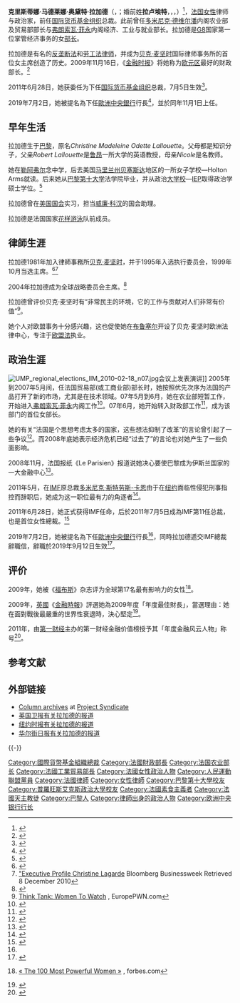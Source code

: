 {{noteTA
|T=zh-cn:克里斯蒂娜·拉加德;zh-tw:克莉絲蒂娜·拉加德;zh-hk:姬絲汀·拉加德;
|1=zh-cn:克里斯蒂娜·拉加德;zh-tw:克莉絲蒂娜·拉加德;zh-hk:姬絲汀·拉加德;
}}
{{Infobox Officeholder
|name           = 克里斯蒂娜·拉加德<br />Christine Lagarde
|image          = Lagarde,_Christine_(official_portrait_2011).jpg
|caption      = 2011年1月
|office       = [[欧洲中央银行行长|欧洲中央银行行长]]
|term_start   = 2019年11月1日
|deputy       = {{link-en|路易斯·德·金多斯|Luis de Guindos}}
|predecessor  = [[馬里奧·德拉吉|馬里奧·德拉吉]]
|office2        = [[国际货币基金组织|国际货币基金组织]]总裁
|deputy2         = John Lipsky
|term_start2     = 2011年7月5日
|term_end2       = 2019年9月12日
|succeeding2     = 
|predecessor2    = [[多米尼克·斯特劳斯-卡恩|多米尼克·斯特劳斯-卡恩]]
|successor2      = [[克里斯塔利娜·格奥尔基耶娃|克里斯塔利娜·格奥尔基耶娃]]
|office3        = 法国[[经济、工业与就业部长|财政部长]]
|primeminister3 = [[弗朗索瓦·菲永|弗朗索瓦·菲永]]
|term_start3    = 2007年6月19日
|term_end3      = 2011年6月29日
|predecessor3   = [[让-路易·博洛|让-路易·博洛]]
|successor3     = [[弗朗索瓦·巴鲁安|弗朗索瓦·巴鲁安]]
|office4        = [[法国农业部|法国农业部]]部长
|primeminister4 = 弗朗索瓦·菲永
|term_start4    = 2007年5月18日
|term_end4      = 2007年6月19日
|predecessor4   = [[Dominique_Bussereau|Dominique Bussereau]]
|successor4     = [[Michel_Barnier|Michel Barnier]]
|office5        = [[法国工业和商业部|法国工业和商业部]]部长
|primeminister5 = [[多米尼克·德维尔潘|多米尼克·德维尔潘]]
|term_start5    = 2005年5月31日
|term_end5      = 2007年5月18日
|predecessor5   = 
|successor5     = 
|birth_date     = {{birth date and age|1956|1|1|df=y}}
|birth_place    = {{FRA}}[[巴黎|巴黎]]
|death_date     = 
|death_place    = 
|party          = [[人民运动联盟|人民运动联盟]]
|alma_mater     = [[巴黎第十大学|巴黎第十大学]]<br />[[Sciences_Po_Aix|Sciences Po Aix]]
|religion       = [[罗马天主教|罗马天主教]]
|spouse       = Wilfred Lagarde (离婚)<br />Eachran Gilmour (离婚)
|children    =  Pierre-Henri Lagarde (1986年生)  <br />Thomas Lagarde (1988年生)<ref>{{cite web |author=David Wilkes |url=http://www.dailymail.co.uk/news/article-2149017/The-seductive-IMF-boss-smitten-BBC-business-guru-Lagardes-Gallic-charms-leave-Peston-flustered.html?ITO=1490 |title=The seductive IMF boss and a smitten BBC business guru: Lagarde's Gallic charms leave Peston flustered | Mail Online |publisher=Dailymail.co.uk |date= |accessdate=2014-02-21 |archive-date=2016-03-04 |archive-url=https://web.archive.org/web/20160304083254/http://www.dailymail.co.uk/news/article-2149017/The-seductive-IMF-boss-smitten-BBC-business-guru-Lagardes-Gallic-charms-leave-Peston-flustered.html?ITO=1490 |dead-url=no }}</ref>
}}

'''克里斯蒂娜·马德莱娜·奥黛特·拉加德'''（{{lang-fr|Christine Madeleine Odette Lagarde}}，{{IPA-fr|kʁistin madlɛn ɔdɛt laɡaʁd|lang}}；婚前姓'''拉卢埃特'''，{{lang-fr|Lallouette}}，{{IPA-fr|lalwɛt|IPA}}，{{bd|1956年|1月1日|catIdx=Lagarde}}）<ref>{{cite web|url=http://www.nouveleconomiste.fr/Portraits/1230-Lagarde.html|title=Le Nouvel Economiste|deadurl=yes|archiveurl=https://web.archive.org/web/20110828092934/http://www.nouveleconomiste.fr/Portraits/1230-Lagarde.html|archivedate=2011-08-28|accessdate=2011-06-29}}</ref>，[[法国|法国]][[女性|女性]]律师与政治家，前任[[国际货币基金组织|国际货币基金组织]]总裁。此前曾任[[多米尼克·德维尔潘|多米尼克·德维尔潘]]内阁农业部及贸易部部长与[[弗朗索瓦·菲永|弗朗索瓦·菲永]]内阁经济、工业与就业部长。拉加德是[[G8|G8]]国家第一位掌管经济事务的女[[部长|部长]]。

拉加德是有名的[[反垄断法|反垄断法]]和[[劳工法|劳工法]][[律师|律师]]，并成为[[贝克·麦坚时|贝克·麦坚时]]国际律师事务所的首位女主席创造了历史。2009年11月16日，《[[金融时报_(英国)|金融时报]]》将她称为[[欧元区|欧元区]]最好的财政部长。<ref>{{cite news | author = From Ralph Atkins, Andrew Whiffin and FT reporters. | title = FT ranking of EU finance ministers | url = http://www.ft.com/cms/s/0/3f36c9c4-d2d0-11de-af63-00144feabdc0.html?nclick_check=1 | work = FT.com | date = 2009-10-16 | accessdate = 2010-01-02 | archive-date = 2009-11-18 | archive-url = https://web.archive.org/web/20091118203446/http://www.ft.com/cms/s/0/3f36c9c4-d2d0-11de-af63-00144feabdc0.html?nclick_check=1 | dead-url = no }}</ref>

2011年6月28日，她获委任为下任[[国际货币基金组织|国际货币基金组织]]总裁，7月5日生效<ref>{{Cite web |url=http://online.wsj.com/article/SB10001424052702304447804576413470429719168.html |title=France's Lagarde Named IMF Chief |accessdate=2011-06-29 |archive-date=2013-05-13 |archive-url=https://web.archive.org/web/20130513075924/http://online.wsj.com/article/SB10001424052702304447804576413470429719168.html |dead-url=no }}</ref>。

2019年7月2日，她被提名為下任[[歐洲中央銀行|歐洲中央銀行]]行長<ref name="#1">{{Cite web |url=https://cn.wsj.com/articles/%E6%AD%90%E7%9B%9F%E5%B0%87%E6%8F%90%E5%90%8Dimf%E7%B8%BD%E8%A3%81%E6%8B%89%E5%8A%A0%E5%BE%B7%E5%87%BA%E4%BB%BB%E4%B8%8B%E5%B1%86%E6%AD%90%E6%B4%B2%E5%A4%AE%E8%A1%8C%E8%A1%8C%E9%95%B7-121562109307 |title=歐盟提名IMF總裁拉加德出任歐洲央行行長 |accessdate=2019-07-03 |archive-date=2020-10-25 |archive-url=https://web.archive.org/web/20201025232157/https://cn.wsj.com/articles/%E6%AD%90%E7%9B%9F%E5%B0%87%E6%8F%90%E5%90%8Dimf%E7%B8%BD%E8%A3%81%E6%8B%89%E5%8A%A0%E5%BE%B7%E5%87%BA%E4%BB%BB%E4%B8%8B%E5%B1%86%E6%AD%90%E6%B4%B2%E5%A4%AE%E8%A1%8C%E8%A1%8C%E9%95%B7-121562109307 |dead-url=no }}</ref>，並於同年11月1日上任。

== 早年生活 ==
拉加德生于[[巴黎|巴黎]]，原名''Christine Madeleine Odette Lallouette''。父母都是知识分子，父亲''Robert Lallouette''是[[鲁昂|鲁昂]]一所大学的英语教授，母亲''Nicole''是名教师。

她在[[勒阿弗尔|勒阿弗尔]]念中学，后去美国[[马里兰州|马里兰州]][[贝塞斯达_(马里兰州)|贝塞斯达]]地区的一所女子学校—Holton Arms就读。后来她从[[巴黎第十大学|巴黎第十大学]]法学院毕业，并从政治[[大学校_(法国)|大学校]]—[[普羅旺斯艾克斯政治大學|IEP]]取得政治学硕士学位。<ref>{{Cite web |url=http://www.bbc.co.uk/news/business-13452436 |title=BBC site |accessdate=2011-05-19 |archive-date=2020-11-27 |archive-url=https://web.archive.org/web/20201127173928/https://www.bbc.co.uk/news/business-13452436 |dead-url=no }}</ref>

拉加德曾在[[美国国会|美国国会]]实习，担当[[威廉·科汉|威廉·科汉]]的国会助理。

拉加德是法国国家[[花样游泳|花样游泳]]队前成员。

== 律師生涯 ==
拉加德1981年加入律師事務所[[贝克·麦坚时|贝克·麦坚时]]，并于1995年入选执行委员会，1999年10月当选主席。<ref>{{cite web 
|url=http://www.bakermckenzie.com/firmfacts/firmhistory/ 
|title=Baker & McKenzie Firm History 
|publisher=Baker & McKenzie 
|accessdate=2010-12-08 
|deadurl=yes 
|archiveurl=https://web.archive.org/web/20140615184259/http://www.bakermckenzie.com/firmfacts/firmhistory/ 
|archivedate=2014-06-15 
}}</ref><ref>[http://investing.businessweek.com/businessweek/research/stocks/people/person.asp?personId=160171&ticker=INGA:NA&previousCapId=874263&previousTitle=Dexia%20Bank%20Belgium%20SA "Executive Profile Christine Lagarde] {{Wayback|url=http://investing.businessweek.com/businessweek/research/stocks/people/person.asp?personId=160171&ticker=INGA:NA&previousCapId=874263&previousTitle=Dexia%20Bank%20Belgium%20SA |date=20200604025358 }} Bloomberg Businessweek Retrieved 8 December 2010</ref>

2004年拉加德成为全球战略委员会主席。<ref>{{cite web
| url = http://www.exporter.gouv.fr/exporter/Pages.aspx?iddoc=37&pex=1-2-38-37
| title = Christine Lagarde biography
| accessdate = 2009-03-02
| publisher = Ministry of the Economy (France)
| deadurl = yes
| archiveurl = https://web.archive.org/web/20081201182107/http://www.exporter.gouv.fr/exporter/Pages.aspx?iddoc=37&pex=1-2-38-37
| archivedate = 2008-12-01
}}</ref>

拉加德曾评价贝克·麦坚时有“非常民主的环境，它的工作与贡献对人们非常有价值”<ref>[http://www.parispwn.net/tht_women_watch/tht_women_c_lagarde.html Think Tank: Women To Watch] {{Wayback|url=http://www.parispwn.net/tht_women_watch/tht_women_c_lagarde.html |date=20090602084518 }}, EuropePWN.com</ref>。

她个人对欧盟事务十分感兴趣，这也促使她在[[布鲁塞尔|布鲁塞尔]]开设了贝克·麦坚时欧洲法律中心，专注于[[欧盟法|欧盟法]]执业。

== 政治生涯 ==
[[File:UMP_regional_elections_IlM_2010-02-18_n07.jpg|left]]会议上发表演讲]]
2005年到2007年5月间，任法国贸易部(或工商业部)部长时，她按照优先次序为法国的产品打开了新的市场，尤其是在技术领域。07年5月到6月，她在农业部短暂工作，开始进入[[弗朗索瓦·菲永|弗朗索瓦·菲永]]内阁工作<ref>{{Cite web |url=http://www.legifrance.gouv.fr/affichTexte.do?cidTexte=JORFTEXT000000649198 |title=Décret du 18 mai 2007 relatif à la composition du Gouvernement |accessdate=2011-05-19 |archive-date=2019-05-15 |archive-url=https://web.archive.org/web/20190515203537/https://www.legifrance.gouv.fr/affichTexte.do?cidTexte=JORFTEXT000000649198 |dead-url=no }}</ref>。07年6月，她开始转入财政部工作<ref>{{Cite web |url=http://www.legifrance.gouv.fr/affichTexte.do?cidTexte=JORFTEXT000000274401 |title=Décret du 19 juin 2007 relatif à la composition du Gouvernement |accessdate=2011-05-19 |archive-date=2019-07-09 |archive-url=https://web.archive.org/web/20190709135346/https://www.legifrance.gouv.fr/affichTexte.do?cidTexte=JORFTEXT000000274401 |dead-url=no }}</ref>，成为该部门的首位女部长。

她的有关“法国是个思想考虑太多的国家，这些想法抑制了改革”的言论曾引起了一些争议<ref>{{Cite web |url=http://www.nytimes.com/2007/07/22/world/europe/22france.html |title=New Leaders Say Pensive French Think too Much - NY Times |accessdate=2011-05-19 |archive-date=2020-11-09 |archive-url=https://web.archive.org/web/20201109034549/http://www.nytimes.com/2007/07/22/world/europe/22france.html |dead-url=no }}</ref>。而2008年底她表示经济危机已经“过去了”的言论也对她产生了一些负面影响。

2008年11月，法国报纸《Le Parisien》报道说她决心要使巴黎成为伊斯兰国家的一大金融中心<ref>{{Cite web |url=http://www.leparisien.fr/economie/les-banques-islamiques-arrivent-en-france-27-11-2008-323377.php |title=Le Parisien Les banques islamiques arrivent en France |accessdate=2011-05-19 |archive-date=2020-10-10 |archive-url=https://web.archive.org/web/20201010053759/https://www.leparisien.fr/economie/les-banques-islamiques-arrivent-en-france-27-11-2008-323377.php |dead-url=no }}</ref>。

2011年5月，在[[IMF|IMF]]原总裁[[多米尼克·斯特劳斯-卡恩|多米尼克·斯特劳斯-卡恩]]由于在[[纽约|纽约]]面临性侵犯刑事指控而辞职后，她成为这一职位最有力的角逐者<ref>{{Cite web |url=http://www.nytimes.com/2011/05/19/world/europe/19iht-profile.html?hp=&pagewanted=all |title=A Favorite Emerges for Helm of I.M.F. - NY Times |accessdate=2011-05-19 |archive-date=2019-08-12 |archive-url=https://web.archive.org/web/20190812222911/https://www.nytimes.com/2011/05/19/world/europe/19iht-profile.html?hp=&pagewanted=all |dead-url=no }}</ref>。

2011年6月28日，她正式获得IMF任命，后於2011年7月5日成為IMF第11任总裁，也是首位女性總裁。<ref>{{Cite web |url=http://www.cna.com.tw/ShowNews/Detail.aspx?pNewsID=201106290013&pType0=aALL&pTypeSel=0 |title=拉加德掌IMF 重重挑戰 臺北/中央社 2011/6/29 06:03 |accessdate=2011-06-28 |archive-date=2015-02-21 |archive-url=https://web.archive.org/web/20150221060230/http://www.cna.com.tw/ShowNews/Detail.aspx?pNewsID=201106290013&pType0=aALL&pTypeSel=0 |dead-url=no }}</ref>

2019年7月2日，她被提名為下任[[歐洲中央銀行|歐洲中央銀行]]行長<ref name="#1"/>，同時拉加德遞交IMF總裁辭職信，辭職於2019年9月12日生效<ref>{{Cite web |url=https://cn.reuters.com/article/imf-lagarde-resigns-0716-tues-idCNKCS1UC00F |title=焦点：IMF总裁拉加德提出辞呈 继任者遴选工作启动 |accessdate=2019-07-17 |archive-date=2019-07-17 |archive-url=https://web.archive.org/web/20190717160226/https://cn.reuters.com/article/imf-lagarde-resigns-0716-tues-idCNKCS1UC00F |dead-url=no }}</ref>。

== 评价 ==
2009年，她被《[[福布斯|福布斯]]》杂志评为全球第17名最有影响力的女性<ref>{{en}} [http://www.forbes.com/lists/2009/11/power-women-09_The-100-Most-Powerful-Women_Rank.html « The 100 Most Powerful Women »] {{Wayback|url=http://www.forbes.com/lists/2009/11/power-women-09_The-100-Most-Powerful-Women_Rank.html |date=20190106234607 }}, forbes.com</ref>。

2009年，[[英國|英國]]《[[金融时报_(英国)|金融時報]]》評選她為2009年度「年度最佳財長」，當選理由：她在面對戰後最嚴重的世界性衰退時，決心堅定<ref>{{Cite web |url=http://www.cna.com.tw/ShowNews/Detail.aspx?pNewsID=201106290017&pType0=aALL&pTypeSel=0 |title=焦點人物：IMF新總裁拉加德 巴黎/中央社 2011/6/29 |accessdate=2011-06-29 |archive-date=2011-12-08 |archive-url=https://web.archive.org/web/20111208010643/http://www2.cna.com.tw/ShowNews/Detail.aspx?pNewsID=201106290017&pType0=aALL&pTypeSel=0 |dead-url=no }}</ref>。

2011年，由[[第一财经|第一财经]]主办的第一财经金融价值榜授予其「年度金融风云人物」称号<ref>{{cite web | url = http://www.yicai.com/news/2011/12/1258825.html | title = 2011CFV获奖名单 | accessdate = 2012-03-13 | archive-date = 2012-09-23 | archive-url = https://web.archive.org/web/20120923005136/http://www.yicai.com/news/2011/12/1258825.html | dead-url = no }}</ref>。

== 参考文献 ==
{{Reflist|2}}

== 外部链接 ==
{{Commons|Christine Lagarde}}
* [https://web.archive.org/web/20110727071021/http://www.project-syndicate.org/contributor/1564 Column archives] at [[Project_Syndicate|Project Syndicate]]
* [http://www.guardian.co.uk/world/christine-lagarde 英国卫报有关拉加德的报道] {{Wayback|url=http://www.guardian.co.uk/world/christine-lagarde |date=20130625135731 }}
* [http://topics.nytimes.com/top/reference/timestopics/people/l/christine_lagarde/index.html 纽约时报有关拉加德的报道] {{Wayback|url=http://topics.nytimes.com/top/reference/timestopics/people/l/christine_lagarde/index.html |date=20150906072252 }}
* [http://topics.wsj.com/person/L/christine-lagarde/6594 华尔街日报有关拉加德的报道] {{Wayback|url=http://topics.wsj.com/person/L/christine-lagarde/6594 |date=20170307202857 }}

{{-}}
{{G20中央銀行首長}}
{{國際貨幣基金組織總裁}}
{{Authority control}}
{{DEFAULTSORT:Lagarde, Christine}}
[[Category:國際貨幣基金組織總裁|Category:國際貨幣基金組織總裁]]
[[Category:法國財政部長|Category:法國財政部長]]
[[Category:法国农业部长|Category:法国农业部长]]
[[Category:法國工業貿易部長|Category:法國工業貿易部長]]
[[Category:法國女性政治人物|Category:法國女性政治人物]]
[[Category:人民運動聯盟黨員|Category:人民運動聯盟黨員]]
[[Category:法國律師|Category:法國律師]]
[[Category:女性律師|Category:女性律師]]
[[Category:巴黎第十大學校友|Category:巴黎第十大學校友]]
[[Category:普羅旺斯艾克斯政治大學校友|Category:普羅旺斯艾克斯政治大學校友]]
[[Category:法國素食主義者|Category:法國素食主義者]]
[[Category:法國天主教徒|Category:法國天主教徒]]
[[Category:巴黎人|Category:巴黎人]]
[[Category:律師出身的政治人物|Category:律師出身的政治人物]]
[[Category:欧洲中央银行行长|Category:欧洲中央银行行长]]